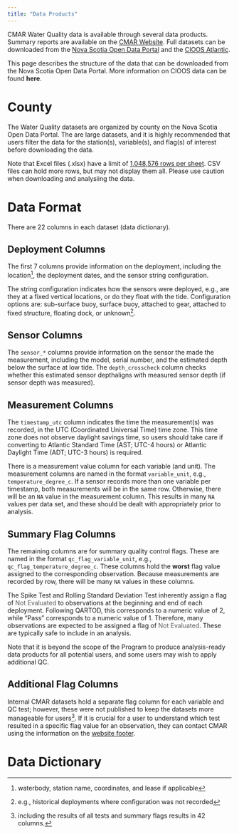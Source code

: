 ```yaml
---
title: "Data Products"
---
```


CMAR Water Quality data is available through several data products. Summary reports are available on the [CMAR Website](https://cmar.ca/reports/). Full datasets can be downloaded from the [Nova Scotia Open Data Portal](https://data.novascotia.ca/browse?tags=coastal+monitoring+program) and the [CIOOS Atlantic](https://catalogue.cioosatlantic.ca/organization/cmar).

This page describes the structure of the data that can be downloaded from the Nova Scotia Open Data Portal. More information on CIOOS data can be found **here**.

# County

The Water Quality datasets are organized by county on the Nova Scotia Open Data Portal. The are large datasets, and it is highly recommended that users filter the data for the station(s), variable(s), and flag(s) of interest before downloading the data.

Note that Excel files (.xlsx) have a limit of [1,048,576 rows per sheet](https://support.microsoft.com/en-us/office/excel-specifications-and-limits-1672b34d-7043-467e-8e27-269d656771c3?ui=en-us&rs=en-us&ad=us). CSV files can hold more rows, but may not display them all. Please use caution when downloading and analysiing the data.

# Data Format

There are 22 columns in each dataset (data dictionary).

## Deployment Columns
The first 7 columns provide information on the deployment, including the location[^1], the deployment dates, and the sensor string configuration.

The string configuration indicates how the sensors were deployed, e.g., are they at a fixed vertical locations, or do they float with the tide. Configuration options are: sub-surface buoy, surface buoy, attached to gear, attached to fixed structure, floating dock, or unknown[^2].

## Sensor Columns
The `sensor_*` columns provide information on the sensor the made the measurement, including the model, serial number, and the estimated depth below the surface at low tide. The `depth_crosscheck` column
checks whether this estimated sensor depthaligns with measured sensor depth (if sensor depth was measured).

## Measurement Columns
The `timestamp_utc` column indicates the time the measurement(s) was recorded, in the UTC (Coordinated Universal Time) time zone. This time zone does not observe daylight savings time, so users should take care if converting to Atlantic Standard Time (AST; UTC-4 hours) or Atlantic Daylight Time (ADT; UTC-3 hours) is required.

There is a measurement value column for each variable (and unit). The measurement columns are named in the format `variable_unit`, e.g., `temperature_degree_c`. If a sensor records more than one variable per timestamp, both measurements will be in the same row. Otherwise, there will be an `NA` value in the measurement column. This results in many `NA` values per data set, and these should be dealt with appropriately prior to analysis.

## Summary Flag Columns
The remaining columns are for summary quality control flags. These are named in the format `qc_flag_variable_unit`, e.g., `qc_flag_temperature_degree_c`. These columns hold the **worst** flag value assigned to the corresponding observation. Because measurements are recorded by row, there will be many `NA` values in these columns.

The Spike Test and Rolling Standard Deviation Test inherently assign a flag of [Not Evaluated]{style="color: #5A5A5A;"} to observations at the beginning and end of each deployment. Following QARTOD, this corresponds to a numeric value of 2, while "Pass" corresponds to a numeric value of 1. Therefore, many observations are expected to be assigned a flag of [Not Evaluated]{style="color: #5A5A5A;"}. These are typically safe to include in an analysis.

Note that it is beyond the scope of the Program to produce analysis-ready data products for all potential users, and some users may wish to apply additional QC.

## Additional Flag Columns
Internal CMAR datasets hold a separate flag column for each variable and QC test; however, these were not published to keep the datasets more manageable for users[^3]. If it is crucial for a user to understand which test resulted in a specific flag value for an observation, they can contact CMAR using the information on the [website footer](https://cmar.ca/).

[^1]: waterbody, station name, coordinates, and lease if applicable
[^2]: e.g., historical deployments where configuration was not recorded
[^3]: including the results of all tests and summary flags results in 42 columns.


# Data Dictionary









